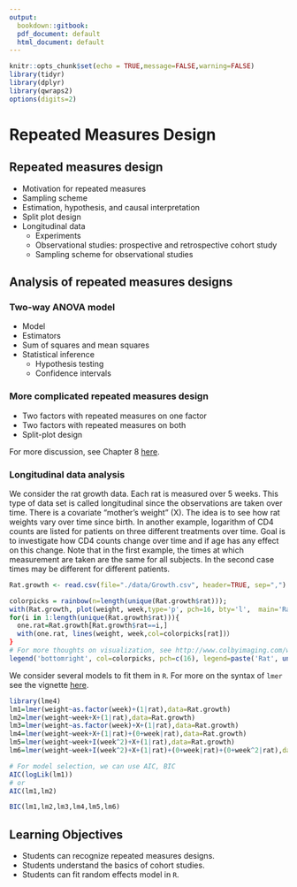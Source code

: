 ```yaml
---
output:
  bookdown::gitbook:
  pdf_document: default
  html_document: default
---
```


```r
knitr::opts_chunk$set(echo = TRUE,message=FALSE,warning=FALSE)
library(tidyr) 
library(dplyr)
library(qwraps2)
options(digits=2)
```


# Repeated Measures Design {#ch:repeated}


## Repeated measures design

* Motivation for repeated measures
* Sampling scheme
* Estimation, hypothesis, and causal interpretation
* Split plot design
* Longitudinal data
    - Experiments
    - Observational studies: prospective and retrospective cohort study
    - Sampling scheme for observational studies


## Analysis of repeated measures designs


### Two-way ANOVA model

* Model
* Estimators
* Sum of squares and mean squares
* Statistical inference
    - Hypothesis testing
    - Confidence intervals

### More complicated repeated measures design

* Two factors with repeated measures on one factor
* Two factors with repeated measures on both
* Split-plot design

For more discussion, see Chapter 8 [here](https://stat.ethz.ch/~meier/teaching/anova/split-plot-designs.html#). 

### Longitudinal data analysis

We consider the rat growth data. Each rat is measured over 5 weeks. This type of data set is called longitudinal since the observations are taken over time. There is a covariate "mother's weight" (X). The idea is to see how rat weights vary over time since birth. In another example, logarithm of CD4 counts are listed for patients on three different treatments over time. Goal is to investigate how CD4 counts change over time and if age has any effect on
this change. Note that in the first example, the times at which measurement are taken are the same for all subjects. In the second case times may be different for different patients.

```r
Rat.growth <- read.csv(file="./data/Growth.csv", header=TRUE, sep=",")

colorpicks = rainbow(n=length(unique(Rat.growth$rat)));
with(Rat.growth, plot(weight, week,type='p', pch=16, bty='l',  main='Raw growth data', xlab='Week', ylab='Weight',col=colorpicks[rat]))
for(i in 1:length(unique(Rat.growth$rat))){
  one.rat=Rat.growth[Rat.growth$rat==i,]
  with(one.rat, lines(weight, week,col=colorpicks[rat])）
}
# For more thoughts on visualization, see http://www.colbyimaging.com/wiki/statistics/longitudinal-data
legend('bottomright', col=colorpicks, pch=c(16), legend=paste('Rat', unique(Rat.growth$rat)))

```

We consider several models to fit them in `R`.  For more on the syntax of `lmer` see the vignette [here](https://cran.r-project.org/web/packages/lme4/vignettes/lmer.pdf).


```r
library(lme4)
lm1=lmer(weight~as.factor(week)+(1|rat),data=Rat.growth)
lm2=lmer(weight~week+X+(1|rat),data=Rat.growth)
lm3=lmer(weight~as.factor(week)+X+(1|rat),data=Rat.growth)
lm4=lmer(weight~week+X+(1|rat)+(0+week|rat),data=Rat.growth)
lm5=lmer(weight~week+I(week^2)+X+(1|rat),data=Rat.growth)
lm6=lmer(weight~week+I(week^2)+X+(1|rat)+(0+week|rat)+(0+week^2|rat),data=Rat.growth)
```

```r
# For model selection, we can use AIC, BIC 
AIC(logLik(lm1))
# or
AIC(lm1,lm2)

BIC(lm1,lm2,lm3,lm4,lm5,lm6)
```



## Learning Objectives

* Students can recognize repeated measures designs. 
* Students understand the basics of cohort studies.
* Students can fit random effects model in `R`. 

